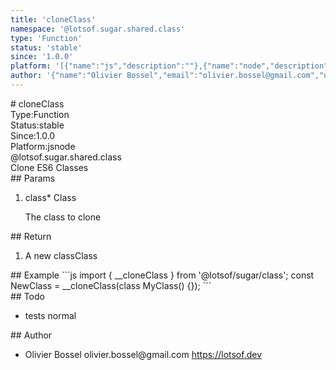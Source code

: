 ```yaml
---
title: 'cloneClass'
namespace: '@lotsof.sugar.shared.class'
type: 'Function'
status: 'stable'
since: '1.0.0'
platform: '[{"name":"js","description":""},{"name":"node","description":""}]'
author: '{"name":"Olivier Bossel","email":"olivier.bossel@gmail.com","url":"https://lotsof.dev"}'
---
```

<div class="docmap-mdx">
# cloneClass
<div class="_metas">
<div class="_type"><span class="_type-label">Type:</span><span class="_type-value">Function</span></div>
<div class="_status"><span class="_status-label">Status:</span><span class="_status-value -stable">stable</span></div>
<div class="_since"><span class="_since-label">Since:</span><span class="_since-value">1.0.0</span></div>
<div class="_platform"><span class="_platform-label">Platform:</span><span class="_platform-value -js">js</span><span class="_platform-value -node">node</span></div>
</div>
<div class="_namespace">@lotsof.sugar.shared.class</div>
<div class="_description">
Clone ES6 Classes
</div>
<div class="_params">
## Params
<ol class="_list">
<li class="_item">
<span class="_name">class<span class="_required">*</span></span><span class="_default"></span> <span class="_type">Class</span>
<p class="_description">The class to clone</p>
</li>
</ol>
</div>
<div class="_return">
## Return
<ol class="_list">
<li class="_item">
<span class="_description">A new class</span><span class="_default"></span><span class="_type">Class</span>
</li>
</ol>
</div>
<div class="_examples">
## Example
```js
import { __cloneClass } from '@lotsof/sugar/class';
const NewClass = __cloneClass(class MyClass() {});
```
</div>
<div class="_todo">
## Todo
<ul class="_list">
<li class="_item">
<span class="_description">tests</span>
<span class="_priority -normal">normal</span>
</li>
</ul>
</div>
<div class="_author">
## Author
<ul class="_list">
<li class="_item">
<span class="_name">Olivier Bossel</span>
<span class="_email">olivier.bossel@gmail.com</span>
<a href="https://lotsof.dev" target="_blank" class="_url">https://lotsof.dev</a>
</li>
</ul>
</div>
</div>